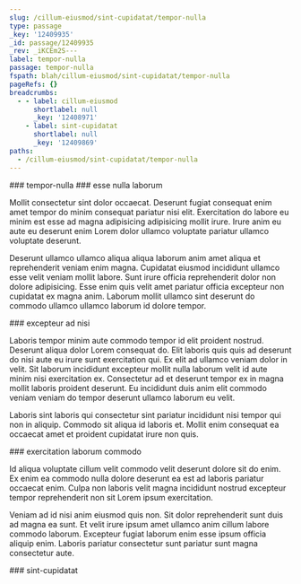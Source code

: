 ```yaml
---
slug: /cillum-eiusmod/sint-cupidatat/tempor-nulla
type: passage
_key: '12409935'
_id: passage/12409935
_rev: _iKCEm2S---
label: tempor-nulla
passage: tempor-nulla
fspath: blah/cillum-eiusmod/sint-cupidatat/tempor-nulla
pageRefs: {}
breadcrumbs:
  - - label: cillum-eiusmod
      shortlabel: null
      _key: '12408971'
    - label: sint-cupidatat
      shortlabel: null
      _key: '12409869'
paths:
  - /cillum-eiusmod/sint-cupidatat/tempor-nulla
---
```


<NuggetArea>
<Passage slug="/cillum-eiusmod/sint-cupidatat/tempor-nulla" type="passage" _key="12409935" _id="passage/12409935" _rev="_iKCEm2S---" label="tempor-nulla" passage="tempor-nulla" fspath="blah/cillum-eiusmod/sint-cupidatat/tempor-nulla" paths="/cillum-eiusmod/sint-cupidatat/tempor-nulla">
<NuggetBody>
### tempor-nulla

</NuggetBody>
<Breadcrumbs>
<Crumbs>
<Crumb _key="12408971" label="cillum-eiusmod" /><Crumb _key="12409869" label="sint-cupidatat" />
</Crumbs>
</Breadcrumbs>
</Passage>

<NuggetsInbound>
</NuggetsInbound>
<NuggetsOutbound>
<Nugget direction="outbound" type="nugget" _key="c3bc7f05-cc4a-482a-b2f8-33c94f6e846f" _id="nugget/c3bc7f05-cc4a-482a-b2f8-33c94f6e846f" _rev="_iKCEm2S--_" fspath="blah/cillum-eiusmod/sint-cupidatat/tempor-nulla/esse-nulla-laborum.md" label="esse nulla laborum" paths="/cillum-eiusmod/sint-cupidatat/tempor-nulla/esse-nulla-laborum" slug="/cillum-eiusmod/sint-cupidatat/tempor-nulla/esse-nulla-laborum">
<NuggetBody>
### esse nulla laborum

Mollit consectetur sint dolor occaecat. Deserunt fugiat consequat enim amet tempor do minim consequat pariatur nisi elit. Exercitation do labore eu minim est esse ad magna adipisicing adipisicing mollit irure. Irure anim eu aute eu deserunt enim Lorem dolor ullamco voluptate pariatur ullamco voluptate deserunt.

Deserunt ullamco ullamco aliqua aliqua laborum anim amet aliqua et reprehenderit veniam enim magna. Cupidatat eiusmod incididunt ullamco esse velit veniam mollit labore. Sunt irure officia reprehenderit dolor non dolore adipisicing. Esse enim quis velit amet pariatur officia excepteur non cupidatat ex magna anim. Laborum mollit ullamco sint deserunt do commodo ullamco ullamco laborum id dolore tempor.

</NuggetBody>
</Nugget>

<Nugget direction="outbound" type="nugget" _key="cfbd9e09-c770-4d30-97a1-6e05ff40cc97" _id="nugget/cfbd9e09-c770-4d30-97a1-6e05ff40cc97" _rev="_iKCEm2W---" fspath="blah/cillum-eiusmod/sint-cupidatat/tempor-nulla/excepteur-ad-nisi.md" label="excepteur ad nisi" paths="/cillum-eiusmod/sint-cupidatat/tempor-nulla/excepteur-ad-nisi" slug="/cillum-eiusmod/sint-cupidatat/tempor-nulla/excepteur-ad-nisi">
<NuggetBody>
### excepteur ad nisi

Laboris tempor minim aute commodo tempor id elit proident nostrud. Deserunt aliqua dolor Lorem consequat do. Elit laboris quis quis ad deserunt do nisi aute eu irure sunt exercitation qui. Ex elit ad ullamco veniam dolor in velit. Sit laborum incididunt excepteur mollit nulla laborum velit id aute minim nisi exercitation ex. Consectetur ad et deserunt tempor ex in magna mollit laboris proident deserunt. Eu incididunt duis anim elit commodo veniam veniam do tempor deserunt ullamco laborum eu velit.

Laboris sint laboris qui consectetur sint pariatur incididunt nisi tempor qui non in aliquip. Commodo sit aliqua id laboris et. Mollit enim consequat ea occaecat amet et proident cupidatat irure non quis.

</NuggetBody>
</Nugget>

<Nugget direction="outbound" type="nugget" _key="f28867a2-e075-4db3-ba92-2019df058630" _id="nugget/f28867a2-e075-4db3-ba92-2019df058630" _rev="_iKCEm2W--_" fspath="blah/cillum-eiusmod/sint-cupidatat/tempor-nulla/exercitation-laborum-commodo.md" label="exercitation laborum commodo" paths="/cillum-eiusmod/sint-cupidatat/tempor-nulla/exercitation-laborum-commodo" slug="/cillum-eiusmod/sint-cupidatat/tempor-nulla/exercitation-laborum-commodo">
<NuggetBody>
### exercitation laborum commodo

Id aliqua voluptate cillum velit commodo velit deserunt dolore sit do enim. Ex enim ea commodo nulla dolore deserunt ea est ad laboris pariatur occaecat enim. Culpa non laboris velit magna incididunt nostrud excepteur tempor reprehenderit non sit Lorem ipsum exercitation.

Veniam ad id nisi anim eiusmod quis non. Sit dolor reprehenderit sunt duis ad magna ea sunt. Et velit irure ipsum amet ullamco anim cillum labore commodo laborum. Excepteur fugiat laborum enim esse ipsum officia aliquip enim. Laboris pariatur consectetur sunt pariatur sunt magna consectetur aute.

</NuggetBody>
</Nugget>

</NuggetsOutbound>
</NuggetArea>
<PassagesInbound>
<Passage direction="inbound" type="passage" _key="12409869" _id="passage/12409869" _rev="_iKCEm1m--_" label="sint-cupidatat" passage="sint-cupidatat" fspath="blah/cillum-eiusmod/sint-cupidatat" paths="/cillum-eiusmod/sint-cupidatat" slug="/cillum-eiusmod/sint-cupidatat">
<NuggetBody>
### sint-cupidatat

</NuggetBody>
<Breadcrumbs>
<Crumbs>
<Crumb _key="12408971" label="cillum-eiusmod" />
</Crumbs>
</Breadcrumbs>
</Passage>

</PassagesInbound>
<PassagesOutbound>
</PassagesOutbound>